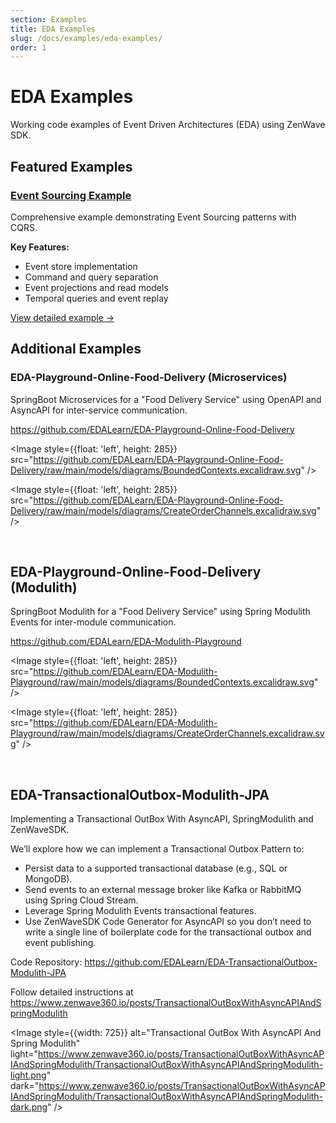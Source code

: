```yaml
---
section: Examples
title: EDA Examples
slug: /docs/examples/eda-examples/
order: 1
---
```


# EDA Examples

Working code examples of Event Driven Architectures (EDA) using ZenWave SDK.

## Featured Examples

### [Event Sourcing Example](/examples/event-sourcing-example/)
Comprehensive example demonstrating Event Sourcing patterns with CQRS.

**Key Features:**
- Event store implementation
- Command and query separation
- Event projections and read models
- Temporal queries and event replay

[View detailed example →](/examples/event-sourcing-example/)

## Additional Examples

### EDA-Playground-Online-Food-Delivery (Microservices)

SpringBoot Microservices for a "Food Delivery Service" using OpenAPI and AsyncAPI for inter-service communication.

https://github.com/EDALearn/EDA-Playground-Online-Food-Delivery

<Image style={{float: 'left', height: 285}} src="https://github.com/EDALearn/EDA-Playground-Online-Food-Delivery/raw/main/models/diagrams/BoundedContexts.excalidraw.svg" />

<Image style={{float: 'left', height: 285}} src="https://github.com/EDALearn/EDA-Playground-Online-Food-Delivery/raw/main/models/diagrams/CreateOrderChannels.excalidraw.svg" />


<p style={{clear: 'both'}}>&nbsp;</p>

## EDA-Playground-Online-Food-Delivery (Modulith)

SpringBoot Modulith for a "Food Delivery Service" using Spring Modulith Events for inter-module communication.

https://github.com/EDALearn/EDA-Modulith-Playground

<Image style={{float: 'left', height: 285}} src="https://github.com/EDALearn/EDA-Modulith-Playground/raw/main/models/diagrams/BoundedContexts.excalidraw.svg" />

<Image style={{float: 'left', height: 285}} src="https://github.com/EDALearn/EDA-Modulith-Playground/raw/main/models/diagrams/CreateOrderChannels.excalidraw.svg" />


<p style={{clear: 'both'}}>&nbsp;</p>

## EDA-TransactionalOutbox-Modulith-JPA

Implementing a Transactional OutBox With AsyncAPI, SpringModulith and ZenWaveSDK.

We’ll explore how we can implement a Transactional Outbox Pattern to:

- Persist data to a supported transactional database (e.g., SQL or MongoDB).
- Send events to an external message broker like Kafka or RabbitMQ using Spring Cloud Stream.
- Leverage Spring Modulith Events transactional features.
- Use ZenWaveSDK Code Generator for AsyncAPI so you don’t need to write a single line of boilerplate code for the transactional outbox and event publishing.


Code Repository: https://github.com/EDALearn/EDA-TransactionalOutbox-Modulith-JPA

Follow detailed instructions at https://www.zenwave360.io/posts/TransactionalOutBoxWithAsyncAPIAndSpringModulith

<Image style={{width: 725}} alt="Transactional OutBox With AsyncAPI And Spring Modulith"
       light="https://www.zenwave360.io/posts/TransactionalOutBoxWithAsyncAPIAndSpringModulith/TransactionalOutBoxWithAsyncAPIAndSpringModulith-light.png"
       dark="https://www.zenwave360.io/posts/TransactionalOutBoxWithAsyncAPIAndSpringModulith/TransactionalOutBoxWithAsyncAPIAndSpringModulith-dark.png"
/>

